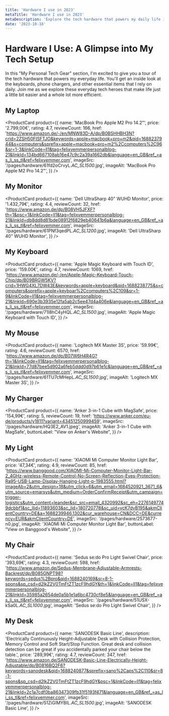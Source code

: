 ```yaml
---
title: 'Hardware I use in 2023'
metaTitle: 'Hardware I use in 2023'
metaDescription: 'Explore the tech hardware that powers my daily life in 2023. Get insights into my laptop, monitor, keyboard, mouse, and more that make my life efficient.'
date: '2023-10-18'
---
```


# Hardware I Use: A Glimpse into My Tech Setup

In this "My Personal Tech Gear" section, I'm excited to give you a tour of the tech hardware that powers my everyday life. You'll get an inside look at the keyboards, phone chargers, and other essential items that I rely on daily. Join me as we explore these everyday tech heroes that make life just a little bit easier and a whole lot more efficient.

## My Laptop

<ProductCard
  product={{
    name: 'MacBook Pro Apple M2 Pro 14.2"',
    price: '2.799,00€',
    rating: 4.7,
    reviewCount: 166,
    href: 'https://www.amazon.de/-/en/MNW83D-A/dp/B0BSHHBH3N?crid=2ZSH50FISFTJO&keywords=apple+macbook+pro+m2&qid=1688237944&s=computers&sprefix=apple+macbook+pro+m2%2Ccomputers%2C96&sr=1-3&linkCode=ll1&tag=felixvemmerpersonalblog-21&linkId=134bd667108ab16e47c9c2a39a1662db&language=en_GB&ref_=as_li_ss_tl&ref=felixvemmer.com',
    imageSrc: '/pages/hardware/61fd2oCrvyL._AC_SL1500_.jpg',
    imageAlt: 'MacBook Pro Apple M2 Pro 14.2"',
  }}
/>

## My Monitor

<ProductCard
  product={{
    name: 'Dell UltraSharp 40" WUHD Monitor',
    price: '1.432,79€',
    rating: 4.4,
    reviewCount: 32,
    href: 'https://www.amazon.de/dp/B08VH5JFXF?th=1&psc=1&linkCode=ll1&tag=felixvemmerpersonalblog-21&linkId=db8dd8d81bde08912f6829eb40641b6a&language=en_GB&ref_=as_li_ss_tl&ref=felixvemmer.com',
    imageSrc: '/pages/hardware/61PNf3qedPL._AC_SL1200_.jpg',
    imageAlt: 'Dell UltraSharp 40" WUHD Monitor',
  }}
/>

## My Keyboard

<ProductCard
  product={{
    name: 'Apple Magic Keyboard with Touch ID',
    price: '159.00€',
    rating: 4.7,
    reviewCount: 1069,
    href: 'https://www.amazon.de/-/en/Apple-Magic-Keyboard-Touch-Chip/dp/B09BRGW5KV?crid=1HWG4XL7DW43E&keywords=apple+keyboard&qid=1688238775&s=computers&sprefix=apple+keyboar%2Ccomputers%2C109&sr=1-9&linkCode=ll1&tag=felixvemmerpersonalblog-21&linkId=690e3b3935e12fa5ab2c5ee47d4a406e&language=en_GB&ref_=as_li_ss_tl&ref=felixvemmer.com',
    imageSrc: '/pages/hardware/71I8hC4yHQL._AC_SL1500_.jpg',
    imageAlt: 'Apple Magic Keyboard with Touch ID',
  }}
/>

## My Mouse

<ProductCard
  product={{
    name: 'Logitech MX Master 3S',
    price: '59.99€',
    rating: 4.6,
    reviewCount: 6570,
    href: 'https://www.amazon.de/dp/B07W6H4R4G?th=1&linkCode=ll1&tag=felixvemmerpersonalblog-21&linkId=77d87bee5d902a6feb5ddd0d97b61e1c&language=en_GB&ref_=as_li_ss_tl&ref=felixvemmer.com',
    imageSrc: '/pages/hardware/61TU7cMHepL._AC_SL1500_.jpg',
    imageAlt: 'Logitech MX Master 3S',
  }}
/>

## My Charger

<ProductCard
  product={{
    name: 'Anker 3-in-1 Cube with MagSafe',
    price: '154,99€',
    rating: 5,
    reviewCount: 19,
    href: 'https://www.anker.com/eu-de/products/y1811?variant=43451250999459',
    imageSrc: '/pages/hardware/HQ3E2_AV1.jpeg',
    imageAlt: 'Anker 3-in-1 Cube with MagSafe',
    buttonLabel: "View on Anker's Website",
  }}
/>

## My Light

<ProductCard
  product={{
    name: 'XIAOMI Mi Computer Monitor Light Bar',
    price: '47,34€',
    rating: 4.9,
    reviewCount: 85,
    href: 'https://www.banggood.com/XIAOMI-Mi-Computer-Monitor-Light-Bar-2_4GHz-wireless-Remote-Control-No-Screen-Reflection-Eyes-Protection-Ra95-USB-Lamp-Display-Hanging-Light-p-1983555.html?imageAb=2&utm_design=18&utm_click=6&utm_email=1684520921_3671_6&utm_source=emarsys&utm_medium=OrderConfirmReceipt&utm_campaign=trigger-logistics&utm_content=leander&sc_src=email_4320992&sc_eh=22761497749dcbbf1&sc_llid=11893603&sc_lid=180720778&sc_uid=vcK7dvB195&akmClientCountry=DE&a=1688239946.1302&cur_warehouse=CN&DCC=DE&currency=EUR&akmClientCountry=DE',
    imageSrc: '/pages/hardware/2573677-n0.jpg',
    imageAlt: 'XIAOMI Mi Computer Monitor Light Bar',
    buttonLabel: "View on Banggood's Website",
  }}
/>

## My Chair

<ProductCard
  product={{
    name: 'Sedus se:do Pro Light Swivel Chair',
    price: '393,69€',
    rating: 4.3,
    reviewCount: 598,
    href: 'https://www.amazon.de/Sedus-Membrane-Adjustable-Armrests-Backrest/dp/B085GNPT98?keywords=sedus%2Bpro&qid=1688240169&sr=8-1-spons&sp_csd=d2lkZ2V0TmFtZT1zcF9hdGY&th=1&linkCode=ll1&tag=felixvemmerpersonalblog-21&linkId=35985a2654de0a5b1e1a6bc4730cf8e5&language=en_GB&ref_=as_li_ss_tl&ref=felixvemmer.com',
    imageSrc: '/pages/hardware/51USX-kSa0L._AC_SL1000_.jpg',
    imageAlt: 'Sedus se:do Pro Light Swivel Chair',
  }}
/>

## My Desk

<ProductCard
  product={{
    name: 'SANODESK Basic Line',
    description:
      'Electrically Continuously Height-Adjustable Desk with Collision Protection, Memory Control and Soft Start/Stop Function. Great desk and collision detection can be great if you accidentally parked your chair below the table.',
    price: '289,99€',
    rating: 4.7,
    reviewCount: 347,
    href: 'https://www.amazon.de/SANODESK-Basic-Line-Electrically-Height-Adjustable/dp/B0816BQ2F6?keywords=sanodesk&qid=1688240877&sprefix=sano%2Caps%2C110&sr=8-1-spons&sp_csd=d2lkZ2V0TmFtZT1zcF9hdGY&psc=1&linkCode=ll1&tag=felixvemmerpersonalblog-21&linkId=2c1a7cdf0ba86347309fb31f5193f471&language=en_GB&ref_=as_li_ss_tl&ref=felixvemmer.com',
    imageSrc: '/pages/hardware/51ZiGIMYBIL._AC_SL1500_.jpg',
    imageAlt: 'SANODESK Basic Line',
  }}
/>
